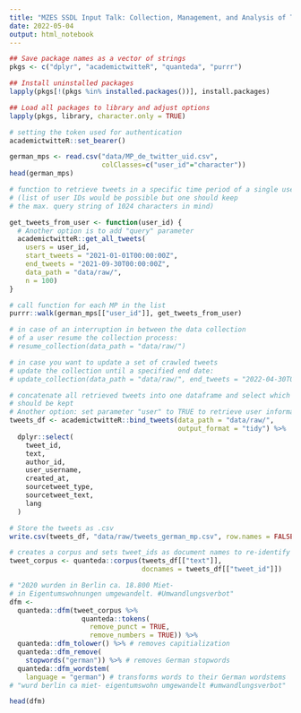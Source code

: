 ```yaml
---
title: "MZES SSDL Input Talk: Collection, Management, and Analysis of Twitter Data: Using the Twitter API for Academic Research and BERT (Andreas Küpfer, TU Darmstadt & MZES)"
date: 2022-05-04
output: html_notebook
---
```


```r
## Save package names as a vector of strings
pkgs <- c("dplyr", "academictwitteR", "quanteda", "purrr")

## Install uninstalled packages
lapply(pkgs[!(pkgs %in% installed.packages())], install.packages)

## Load all packages to library and adjust options
lapply(pkgs, library, character.only = TRUE)

# setting the token used for authentication
academictwitteR::set_bearer()
```

```r
german_mps <- read.csv("data/MP_de_twitter_uid.csv",
                       colClasses=c("user_id"="character"))
head(german_mps)
```


```r
# function to retrieve tweets in a specific time period of a single user
# (list of user IDs would be possible but one should keep
# the max. query string of 1024 characters in mind)

get_tweets_from_user <- function(user_id) {
  # Another option is to add "query" parameter
  academictwitteR::get_all_tweets(
    users = user_id,
    start_tweets = "2021-01-01T00:00:00Z",
    end_tweets = "2021-09-30T00:00:00Z",
    data_path = "data/raw/",
    n = 100)
}

# call function for each MP in the list
purrr::walk(german_mps[["user_id"]], get_tweets_from_user)

# in case of an interruption in between the data collection
# of a user resume the collection process:
# resume_collection(data_path = "data/raw/")

# in case you want to update a set of crawled tweets
# update the collection until a specified end date:
# update_collection(data_path = "data/raw/", end_tweets = "2022-04-30T00:00:00Z")
```

```r
# concatenate all retrieved tweets into one dataframe and select which columns
# should be kept
# Another option: set parameter "user" to TRUE to retrieve user information
tweets_df <- academictwitteR::bind_tweets(data_path = "data/raw/",
                                          output_format = "tidy") %>%
  dplyr::select(
    tweet_id,
    text,
    author_id,
    user_username,
    created_at,
    sourcetweet_type,
    sourcetweet_text,
    lang
  )
```

```r
# Store the tweets as .csv
write.csv(tweets_df, "data/raw/tweets_german_mp.csv", row.names = FALSE)
```

```r
# creates a corpus and sets tweet_ids as document names to re-identify
tweet_corpus <- quanteda::corpus(tweets_df[["text"]],
                                 docnames = tweets_df[["tweet_id"]])

# "2020 wurden in Berlin ca. 18.800 Miet-
# in Eigentumswohnungen umgewandelt. #Umwandlungsverbot"
dfm <-
  quanteda::dfm(tweet_corpus %>%
                  quanteda::tokens(
                    remove_punct = TRUE,
                    remove_numbers = TRUE)) %>%
  quanteda::dfm_tolower() %>% # removes capitialization
  quanteda::dfm_remove(
    stopwords("german")) %>% # removes German stopwords
  quanteda::dfm_wordstem(
    language = "german") # transforms words to their German wordstems
# "wurd berlin ca miet- eigentumswohn umgewandelt #umwandlungsverbot"

head(dfm)
```

